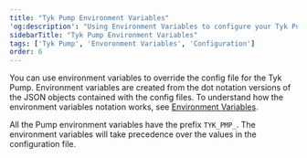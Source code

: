 ```yaml
---
title: "Tyk Pump Environment Variables"
'og:description': "Using Environment Variables to configure your Tyk Pump"
sidebarTitle: "Tyk Pump Environment Variables"
tags: ['Tyk Pump', 'Envoronment Variables', 'Configuration']
order: 6
---
```



You can use environment variables to override the config file for the Tyk Pump. Environment variables are created from the dot notation versions of the JSON objects contained with the config files.
To understand how the environment variables notation works, see [Environment Variables](/tyk-environment-variables). 

All the Pump environment variables have the prefix `TYK_PMP_`. The environment variables will take precedence over the values in the configuration file.

<PumpConfig/>

